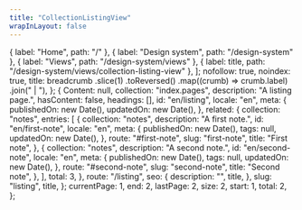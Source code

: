 ```yaml
---
title: "CollectionListingView"
wrapInLayout: false
---
```


  { label: "Home", path: "/" },
  { label: "Design system", path: "/design-system" },
  { label: "Views", path: "/design-system/views" },
  { label: title, path: "/design-system/views/collection-listing-view" },
];
  nofollow: true,
  noindex: true,
  title: breadcrumb
    .slice(1)
    .toReversed()
    .map((crumb) => crumb.label)
    .join(" | "),
};
  {
    Content: null,
    collection: "index.pages",
    description: "A listing page.",
    hasContent: false,
    headings: [],
    id: "en/listing",
    locale: "en",
    meta: {
      publishedOn: new Date(),
      updatedOn: new Date(),
    },
    related: {
      collection: "notes",
      entries: [
        {
          collection: "notes",
          description: "A first note.",
          id: "en/first-note",
          locale: "en",
          meta: {
            publishedOn: new Date(),
            tags: null,
            updatedOn: new Date(),
          },
          route: "#first-note",
          slug: "first-note",
          title: "First note",
        },
        {
          collection: "notes",
          description: "A second note.",
          id: "en/second-note",
          locale: "en",
          meta: {
            publishedOn: new Date(),
            tags: null,
            updatedOn: new Date(),
          },
          route: "#second-note",
          slug: "second-note",
          title: "Second note",
        },
      ],
      total: 3,
    },
    route: "/listing",
    seo: {
      description: "",
      title,
    },
    slug: "listing",
    title,
  };
  currentPage: 1,
  end: 2,
  lastPage: 2,
  size: 2,
  start: 1,
  total: 2,
};

<CollectionListingView
  breadcrumb={breadcrumb}
  entry={fakePage}
  feed={null}
  pagination={pagination}
  seo={seo}
/>

